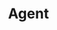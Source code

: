 ---
title: 'Agent'
description: 'Reactive language models with reasoning and execution.'
icon: 'robot'
iconType: 'duotone'
---